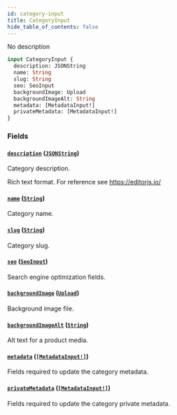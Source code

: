 ```yaml
---
id: category-input
title: CategoryInput
hide_table_of_contents: false
---
```


No description

```graphql
input CategoryInput {
  description: JSONString
  name: String
  slug: String
  seo: SeoInput
  backgroundImage: Upload
  backgroundImageAlt: String
  metadata: [MetadataInput!]
  privateMetadata: [MetadataInput!]
}
```

### Fields

#### [`description`](#) ([`JSONString`](../../../developer/api-reference/scalars/jsonstring))

Category description.

Rich text format. For reference see https://editorjs.io/

#### [`name`](#) ([`String`](../../../developer/api-reference/scalars/string))

Category name.

#### [`slug`](#) ([`String`](../../../developer/api-reference/scalars/string))

Category slug.

#### [`seo`](#) ([`SeoInput`](../../../developer/api-reference/inputs/seo-input))

Search engine optimization fields.

#### [`backgroundImage`](#) ([`Upload`](../../../developer/api-reference/scalars/upload))

Background image file.

#### [`backgroundImageAlt`](#) ([`String`](../../../developer/api-reference/scalars/string))

Alt text for a product media.

#### [`metadata`](#) ([`[MetadataInput!]`](../../../developer/api-reference/inputs/metadata-input))

Fields required to update the category metadata.

#### [`privateMetadata`](#) ([`[MetadataInput!]`](../../../developer/api-reference/inputs/metadata-input))

Fields required to update the category private metadata.
